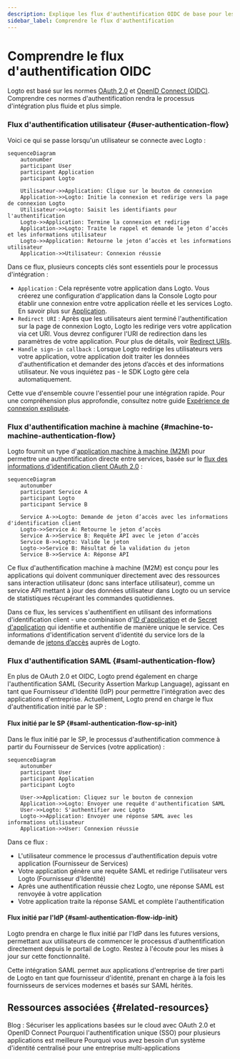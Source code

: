 ```yaml
---
description: Explique les flux d'authentification OIDC de base pour les utilisateurs finaux et les interactions machine à machine, en mettant en évidence l'échange de jetons.
sidebar_label: Comprendre le flux d'authentification
---
```


# Comprendre le flux d'authentification OIDC

Logto est basé sur les normes [OAuth 2.0](https://auth.wiki/oauth-2.0) et [OpenID Connect (OIDC)](https://auth.wiki/openid-connect). Comprendre ces normes d'authentification rendra le processus d'intégration plus fluide et plus simple.

### Flux d'authentification utilisateur \{#user-authentication-flow}

Voici ce qui se passe lorsqu'un utilisateur se connecte avec Logto :

```mermaid
sequenceDiagram
    autonumber
    participant User
    participant Application
    participant Logto

    Utilisateur->>Application: Clique sur le bouton de connexion
    Application->>Logto: Initie la connexion et redirige vers la page de connexion Logto
    Utilisateur->>Logto: Saisit les identifiants pour l'authentification
    Logto->>Application: Termine la connexion et redirige
    Application->>Logto: Traite le rappel et demande le jeton d’accès et les informations utilisateur
    Logto->>Application: Retourne le jeton d’accès et les informations utilisateur
    Application->>Utilisateur: Connexion réussie
```

Dans ce flux, plusieurs concepts clés sont essentiels pour le processus d'intégration :

- `Application` : Cela représente votre application dans Logto. Vous créerez une configuration d'application dans la Console Logto pour établir une connexion entre votre application réelle et les services Logto. En savoir plus sur [Application](/integrate-logto/application-data-structure/#introduction).
- `Redirect URI` : Après que les utilisateurs aient terminé l'authentification sur la page de connexion Logto, Logto les redirige vers votre application via cet URI. Vous devrez configurer l'URI de redirection dans les paramètres de votre application. Pour plus de détails, voir [Redirect URIs](/integrate-logto/application-data-structure/#redirect-uris).
- `Handle sign-in callback` : Lorsque Logto redirige les utilisateurs vers votre application, votre application doit traiter les données d'authentification et demander des jetons d’accès et des informations utilisateur. Ne vous inquiétez pas - le SDK Logto gère cela automatiquement.

Cette vue d'ensemble couvre l'essentiel pour une intégration rapide. Pour une compréhension plus approfondie, consultez notre guide [Expérience de connexion expliquée](/concepts/sign-in-experience/).

### Flux d'authentification machine à machine \{#machine-to-machine-authentication-flow}

Logto fournit un type d'[application machine à machine (M2M)](/quick-starts/m2m) pour permettre une authentification directe entre services, basée sur le [flux des informations d'identification client OAuth 2.0](https://auth.wiki/client-credentials-flow) :

```mermaid
sequenceDiagram
    autonumber
    participant Service A
    participant Logto
    participant Service B

    Service A->>Logto: Demande de jeton d’accès avec les informations d'identification client
    Logto->>Service A: Retourne le jeton d’accès
    Service A->>Service B: Requête API avec le jeton d’accès
    Service B->>Logto: Valide le jeton
    Logto->>Service B: Résultat de la validation du jeton
    Service B->>Service A: Réponse API
```

Ce flux d'authentification machine à machine (M2M) est conçu pour les applications qui doivent communiquer directement avec des ressources sans interaction utilisateur (donc sans interface utilisateur), comme un service API mettant à jour des données utilisateur dans Logto ou un service de statistiques récupérant les commandes quotidiennes.

Dans ce flux, les services s'authentifient en utilisant des informations d'identification client - une combinaison d'[ID d'application](/integrate-logto/application-data-structure/#application-id) et de [Secret d'application](/integrate-logto/application-data-structure/#application-secret) qui identifie et authentifie de manière unique le service. Ces informations d'identification servent d'identité du service lors de la demande de [jetons d’accès](https://auth.wiki/access-token) auprès de Logto.

### Flux d'authentification SAML \{#saml-authentication-flow}

En plus de OAuth 2.0 et OIDC, Logto prend également en charge l'authentification SAML (Security Assertion Markup Language), agissant en tant que Fournisseur d'Identité (IdP) pour permettre l'intégration avec des applications d'entreprise. Actuellement, Logto prend en charge le flux d'authentification initié par le SP :

#### Flux initié par le SP \{#saml-authentication-flow-sp-init}

Dans le flux initié par le SP, le processus d'authentification commence à partir du Fournisseur de Services (votre application) :

```mermaid
sequenceDiagram
    autonumber
    participant User
    participant Application
    participant Logto

    User->>Application: Cliquez sur le bouton de connexion
    Application->>Logto: Envoyer une requête d'authentification SAML
    User->>Logto: S'authentifier avec Logto
    Logto->>Application: Envoyer une réponse SAML avec les informations utilisateur
    Application->>User: Connexion réussie
```

Dans ce flux :

- L'utilisateur commence le processus d'authentification depuis votre application (Fournisseur de Services)
- Votre application génère une requête SAML et redirige l'utilisateur vers Logto (Fournisseur d'Identité)
- Après une authentification réussie chez Logto, une réponse SAML est renvoyée à votre application
- Votre application traite la réponse SAML et complète l'authentification

#### Flux initié par l'IdP \{#saml-authentication-flow-idp-init}

Logto prendra en charge le flux initié par l'IdP dans les futures versions, permettant aux utilisateurs de commencer le processus d'authentification directement depuis le portail de Logto. Restez à l'écoute pour les mises à jour sur cette fonctionnalité.

Cette intégration SAML permet aux applications d'entreprise de tirer parti de Logto en tant que fournisseur d'identité, prenant en charge à la fois les fournisseurs de services modernes et basés sur SAML hérités.

## Ressources associées \{#related-resources}

<Url href="https://blog.logto.io/secure-cloud-apps-with-oauth-and-openid-connect">
  Blog : Sécuriser les applications basées sur le cloud avec OAuth 2.0 et OpenID Connect
</Url>

<Url href="https://blog.logto.io/sso-is-better">
  Pourquoi l'authentification unique (SSO) pour plusieurs applications est meilleure
</Url>

<Url href="https://blog.logto.io/centralized-identity-system">
  Pourquoi vous avez besoin d'un système d'identité centralisé pour une entreprise multi-applications
</Url>
